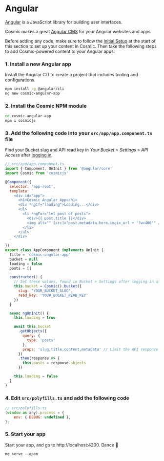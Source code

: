 # Angular

[Angular](https://angular.io/) is a JavaScript library for building user interfaces.

Cosmic makes a great [Angular CMS](https://www.cosmicjs.com/knowledge-base/angularjs-cms) for your Angular websites and apps.

Before adding any code, make sure to follow the [Initial Setup](/guides/initial-setup) at the start of this section to set up your content in Cosmic. Then take the following steps to add Cosmic-powered content to your Angular apps:

### 1. Install a new Angular app

Install the Angular CLI to create a project that includes tooling and configurations.

```bash
npm install -g @angular/cli
ng new cosmic-angular-app
```

### 2. Install the Cosmic NPM module

```bash
cd cosmic-angular-app
npm i cosmicjs
```

### 3. Add the following code into your `src/app/app.component.ts` file

Find your Bucket slug and API read key in <i>Your Bucket > Settings > API Access</i> after [logging in](https://app.cosmicjs.com).

```javascript
// src/app/app.component.ts
import { Component, OnInit } from '@angular/core'
import Cosmic from 'cosmicjs'

@Component({
  selector: 'app-root',
  template: `
    <div id="app">
      <h1>Cosmic Angular App</h1>
      <div *ngIf="loading">Loading...</div>
      <ul>
        <li *ngFor="let post of posts">
          <div>{{ post.title }}</div>
          <img alt="" [src]="post.metadata.hero.imgix_url + '?w=400'" />
        </li>
      </ul>
    </div>
  `
})
export class AppComponent implements OnInit {
  title = 'cosmic-angular-app'
  bucket = null
  loading = false
  posts = []

  constructor() {
    // Set these values, found in Bucket > Settings after logging in at https://app.cosmicjs.com/login
    this.bucket = Cosmic().bucket({
      slug: 'YOUR_BUCKET_SLUG',
      read_key: 'YOUR_BUCKET_READ_KEY'
    })
  }

  async ngOnInit() {
    this.loading = true

    await this.bucket
      .getObjects({
        query: {
          type: 'posts'
        },
        props: 'slug,title,content,metadata' // Limit the API response data by props
      })
      .then(response => {
        this.posts = response.objects
      })

    this.loading = false
  }
}
```

### 4. Edit `src/polyfills.ts` and add the following code

```javascript
// src/polyfills.ts
(window as any).process = {
    env: { DEBUG: undefined },
};
```

### 5. Start your app

Start your app, and go to http://localhost:4200. Dance 🎉

```
ng serve --open
```
